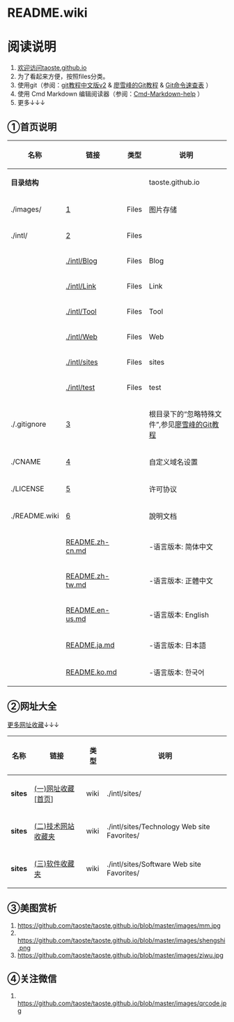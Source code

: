 
<h1>README.wiki</h1>

= =

= 阅读说明 =
# [https://github.com/taoste/taoste.github.io 欢迎访问taoste.github.io] 
# 为了看起来方便，按照files分类。
# 使用git（参阅：[https://git-scm.com/book/zh/v2 git教程中文版v2] & [http://www.liaoxuefeng.com/wiki/0013739516305929606dd18361248578c67b8067c8c017b000 廖雪峰的Git教程] &  [https://github.com/taoste/taoste.github.io/blob/master/images/Git-Command-List.png Git命令速查表] ）
# 使用 Cmd Markdown 编辑阅读器（参阅：[https://github.com/taoste/Cmd-Markdown-help/issues/1 Cmd-Markdown-help] ）
# 更多↓↓↓

== ①首页说明 ==

{|
! 名称 !! 链接 !! 类型 !! 说明
|-
| '''目录结构''' || &nbsp; || &nbsp; || taoste.github.io
|-
|  ./images/ ||[https://github.com/taoste/taoste.github.io/tree/master/images] || Files || 图片存储
|-
| ./intl/ ||  [https://github.com/taoste/taoste.github.io/tree/master/intl] || Files || 
|-
| &nbsp; ||  [https://github.com/taoste/taoste.github.io/tree/master/intl/Blog ./intl/Blog] || Files || Blog 
|-
| &nbsp; ||  [https://github.com/taoste/taoste.github.io/tree/master/intl/Link ./intl/Link ] || Files || Link 
|-
| &nbsp; ||  [https://github.com/taoste/taoste.github.io/tree/master/intl/Tool ./intl/Tool] || Files || Tool 
|-
| &nbsp; ||  [https://github.com/taoste/taoste.github.io/tree/master/intl/Web ./intl/Web ] || Files || Web 
|-
| &nbsp; ||  [https://github.com/taoste/taoste.github.io/tree/master/intl/sites ./intl/sites] || Files || sites 
|-
| &nbsp; ||  [https://github.com/taoste/taoste.github.io/tree/master/intl/test ./intl/test ] || Files || test 
|-
| ./.gitignore || [https://github.com/taoste/taoste.github.io/blob/master/.gitignore] || &nbsp; || 根目录下的“忽略特殊文件”,参见[http://www.liaoxuefeng.com/wiki/0013739516305929606dd18361248578c67b8067c8c017b000/0013758404317281e54b6f5375640abbb11e67be4cd49e0000 廖雪峰的Git教程]
|-
|./CNAME || [https://github.com/taoste/taoste.github.io/blob/master/CNAME] || &nbsp; ||  自定义域名设置
|-
|  ./LICENSE || [https://github.com/taoste/taoste.github.io/blob/master/LICENSE] || &nbsp; || 许可协议
|-
| ./README.wiki|| [https://github.com/taoste/taoste.github.io/blob/master/README.wiki] || &nbsp; || 說明文档
|-
| &nbsp; || [https://github.com/taoste/taoste.github.io/blob/master/README.zh-cn.md README.zh-cn.md] || &nbsp; || -语言版本: 简体中文
|-
| &nbsp; || [https://github.com/taoste/taoste.github.io/blob/master/README.zh-tw.md README.zh-tw.md] || &nbsp; || -语言版本: 正體中文
|-
| &nbsp; || [https://github.com/taoste/taoste.github.io/blob/master/README.en-us.md README.en-us.md] || &nbsp; || -语言版本:  English
|-
| &nbsp; || [https://github.com/taoste/taoste.github.io/blob/master/README.ja.md  README.ja.md] || &nbsp; || -语言版本: 日本語
|-
| &nbsp; || [https://github.com/taoste/taoste.github.io/blob/master/README.ko.md README.ko.md] || &nbsp; || -语言版本: 한국어
|}

 
== ②网址大全==
[https://github.com/taoste/taoste.github.io/tree/master/intl/sites 更多网址收藏]↓↓↓
{|
! 名称 !! 链接 !! 类型 !! 说明
|-
| '''sites''' || [https://github.com/taoste/taoste.github.io/tree/master/intl/sites (一)网址收藏[首页]] || wiki || ./intl/sites/
|-
| '''sites''' || [https://github.com/taoste/taoste.github.io/tree/master/intl/sites/Technology%20Web%20site%20Favorites (二)技术网站收藏夹] || wiki || ./intl/sites/Technology Web site Favorites/
|-
| '''sites''' || [https://github.com/taoste/taoste.github.io/tree/master/intl/sites/Software%20Web%20site%20Favorites (三)软件收藏夹] || wiki || ./intl/sites/Software Web site Favorites/
|}

== ③美图赏析 ==
# <img>https://github.com/taoste/taoste.github.io/blob/master/images/mm.jpg</img>
# <img>https://github.com/taoste/taoste.github.io/blob/master/images/shengshi.png</img>
# <img>https://github.com/taoste/taoste.github.io/blob/master/images/ziwu.jpg</img>

== ④关注微信==
# <img>https://github.com/taoste/taoste.github.io/blob/master/images/qrcode.jpg</img>

